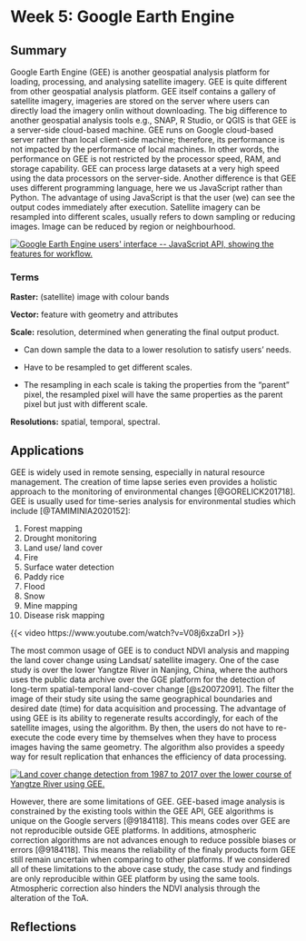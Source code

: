 # Week 5: Google Earth Engine

## Summary

Google Earth Engine (GEE) is another geospatial analysis platform for loading, processing, and analysing satellite imagery. GEE is quite different from other geospatial analysis platform. GEE itself contains a gallery of satellite imagery, imageries are stored on the server where users can directly load the imagery onlin without downloading. The big difference to another geospatial analysis tools e.g., SNAP, R Studio, or QGIS is that GEE is a server-side cloud-based machine. GEE runs on Google cloud-based server rather than local client-side machine; therefore, its performance is not impacted by the performance of local machines. In other words, the performance on GEE is not restricted by the processor speed, RAM, and storage capability. GEE can process large datasets at a very high speed using the data processors on the server-side. Another difference is that GEE uses different programming language, here we us JavaScript rather than Python. The advantage of using JavaScript is that the user (we) can see the output codes immediately after execution. Satellite imagery can be resampled into different scales, usually refers to down sampling or reducing images. Image can be reduced by region or neighbourhood.

[![Google Earth Engine users\' interface \-- JavaScript API, showing the features for workflow.](images/GEE_interface.png)](GEE-interface)

### Terms

**Raster:** (satellite) image with colour bands

**Vector:** feature with geometry and attributes

**Scale:** resolution, determined when generating the final output product.

-   Can down sample the data to a lower resolution to satisfy users' needs.

-   Have to be resampled to get different scales.

-   The resampling in each scale is taking the properties from the "parent" pixel, the resampled pixel will have the same properties as the parent pixel but just with different scale.

**Resolutions:** spatial, temporal, spectral.

## Applications

GEE is widely used in remote sensing, especially in natural resource management. The creation of time lapse series even provides a holistic approach to the monitoring of environmental changes [@GORELICK201718]. GEE is usually used for time-series analysis for environmental studies which include [@TAMIMINIA2020152]:

1.  Forest mapping
2.  Drought monitoring
3.  Land use/ land cover
4.  Fire
5.  Surface water detection
6.  Paddy rice
7.  Flood
8.  Snow
9.  Mine mapping
10. Disease risk mapping

{{< video https://www.youtube.com/watch?v=V08j6xzaDrI >}}

The most common usage of GEE is to conduct NDVI analysis and mapping the land cover change using Landsat/ satellite imagery. One of the case study is over the lower Yangtze River in Nanjing, China, where the authors uses the public data archive over the GGE platform for the detection of long-term spatial-temporal land-cover change [@s20072091]. The filter the image of their study site using the same geographical boundaries and desired date (time) for data acquisition and processing. The advantage of using GEE is its ability to regenerate results accordingly, for each of the satellite images, using the algorithm. By then, the users do not have to re-execute the code every time by themselves when they have to process images having the same geometry. The algorithm also provides a speedy way for result replication that enhances the efficiency of data processing.

[![Land cover change detection from 1987 to 2017 over the lower course of Yangtze River using GEE.](images/Yangtze.webp)](Yangtze)

However, there are some limitations of GEE. GEE-based image analysis is constrained by the existing tools within the GEE API, GEE algorithms is unique on the Google servers [@9184118]. This means codes over GEE are not reproducible outside GEE platforms. In additions, atmospheric correction algorithms are not advances enough to reduce possible biases or errors [@9184118]. This means the reliability of the finaly products form GEE still remain uncertain when comparing to other platforms. If we considered all of these limitations to the above case study, the case study and findings are only reproducible within GEE platform by using the same tools. Atmospheric correction also hinders the NDVI analysis through the alteration of the ToA.

## Reflections
